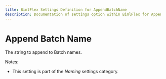 ---
title: BimlFlex Settings Definition for AppendBatchName
description: Documentation of settings option within BimlFlex for AppendBatchName
---
<head>
  <meta name="varigenceProduct" content="BimlFlex"></meta>
  <meta name="varigenceArticleType" content="Reference"></meta>
</head>


# Append Batch Name

The string to append to Batch names.

Notes:

* This setting is part of the *Naming* settings category.

